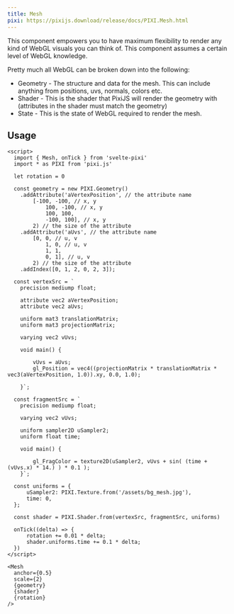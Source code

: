 ```yaml
---
title: Mesh
pixi: https://pixijs.download/release/docs/PIXI.Mesh.html
---
```


This component empowers you to have maximum flexibility to render any kind of WebGL visuals you can think of. This component assumes a certain level of WebGL knowledge.

Pretty much all WebGL can be broken down into the following:

- Geometry - The structure and data for the mesh. This can include anything from positions, uvs, normals, colors etc.
- Shader - This is the shader that PixiJS will render the geometry with (attributes in the shader must match the geometry)
- State - This is the state of WebGL required to render the mesh.

## Usage

```svelte live
<script>
  import { Mesh, onTick } from 'svelte-pixi'
  import * as PIXI from 'pixi.js'

  let rotation = 0

  const geometry = new PIXI.Geometry()
    .addAttribute('aVertexPosition', // the attribute name
        [-100, -100, // x, y
            100, -100, // x, y
            100, 100,
            -100, 100], // x, y
        2) // the size of the attribute
    .addAttribute('aUvs', // the attribute name
        [0, 0, // u, v
            1, 0, // u, v
            1, 1,
            0, 1], // u, v
        2) // the size of the attribute
    .addIndex([0, 1, 2, 0, 2, 3]);

  const vertexSrc = `
    precision mediump float;

    attribute vec2 aVertexPosition;
    attribute vec2 aUvs;

    uniform mat3 translationMatrix;
    uniform mat3 projectionMatrix;

    varying vec2 vUvs;

    void main() {

        vUvs = aUvs;
        gl_Position = vec4((projectionMatrix * translationMatrix * vec3(aVertexPosition, 1.0)).xy, 0.0, 1.0);

    }`;

  const fragmentSrc = `
    precision mediump float;

    varying vec2 vUvs;

    uniform sampler2D uSampler2;
    uniform float time;

    void main() {

        gl_FragColor = texture2D(uSampler2, vUvs + sin( (time + (vUvs.x) * 14.) ) * 0.1 );
    }`;

  const uniforms = {
      uSampler2: PIXI.Texture.from('/assets/bg_mesh.jpg'),
      time: 0,
  };

  const shader = PIXI.Shader.from(vertexSrc, fragmentSrc, uniforms)

  onTick((delta) => {
      rotation += 0.01 * delta;
      shader.uniforms.time += 0.1 * delta;
  })
</script>

<Mesh
  anchor={0.5}
  scale={2}
  {geometry}
  {shader}
  {rotation}
/>
```
